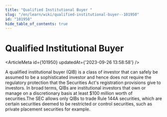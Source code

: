 ```yaml
---
title: "Qualified Institutional Buyer "
slug: "/en/learn/wiki/qualified-institutional-buyer--101950"
id: "101950"
hide_table_of_contents: true
---
```



# Qualified Institutional Buyer 

<ArticleMeta id={101950} updatedAt={'2023-09-26 13:58:58'} />
<div className='border-solid border-b border-t-0 my-4 border-[var(--ifm-color-gray-300)]' />

A qualified institutional buyer (QIB) is a class of investor that can safely be assumed to be a sophisticated investor and hence does not require the regulatory protection that the Securities Act's registration provisions give to investors. In broad terms, QIBs are institutional investors that own or manage on a discretionary basis at least $100 million worth of securities.The SEC allows only QIBs to trade Rule 144A securities, which are certain securities deemed to be restricted or control securities, such as private placement securities for example.
